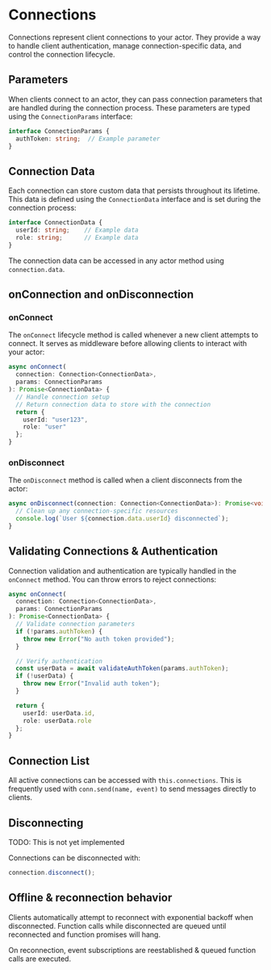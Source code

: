 # Connections

Connections represent client connections to your actor. They provide a way to handle client authentication, manage connection-specific data, and control the connection lifecycle.

## Parameters

When clients connect to an actor, they can pass connection parameters that are handled during the connection process. These parameters are typed using the `ConnectionParams` interface:

```typescript
interface ConnectionParams {
  authToken: string;  // Example parameter
}
```

## Connection Data

Each connection can store custom data that persists throughout its lifetime. This data is defined using the `ConnectionData` interface and is set during the connection process:

```typescript
interface ConnectionData {
  userId: string;    // Example data
  role: string;      // Example data
}
```

The connection data can be accessed in any actor method using `connection.data`.

## onConnection and onDisconnection

### onConnect

The `onConnect` lifecycle method is called whenever a new client attempts to connect. It serves as middleware before allowing clients to interact with your actor:

```typescript
async onConnect(
  connection: Connection<ConnectionData>,
  params: ConnectionParams
): Promise<ConnectionData> {
  // Handle connection setup
  // Return connection data to store with the connection
  return {
    userId: "user123",
    role: "user"
  };
}
```

### onDisconnect

The `onDisconnect` method is called when a client disconnects from the actor:

```typescript
async onDisconnect(connection: Connection<ConnectionData>): Promise<void> {
  // Clean up any connection-specific resources
  console.log(`User ${connection.data.userId} disconnected`);
}
```

## Validating Connections & Authentication

Connection validation and authentication are typically handled in the `onConnect` method. You can throw errors to reject connections:

```typescript
async onConnect(
  connection: Connection<ConnectionData>,
  params: ConnectionParams
): Promise<ConnectionData> {
  // Validate connection parameters
  if (!params.authToken) {
    throw new Error("No auth token provided");
  }

  // Verify authentication
  const userData = await validateAuthToken(params.authToken);
  if (!userData) {
    throw new Error("Invalid auth token");
  }

  return {
    userId: userData.id,
    role: userData.role
  };
}
```

## Connection List

All active connections can be accessed with `this.connections`.  This is frequently used with `conn.send(name, event)` to send messages directly to clients.

## Disconnecting

TODO: This is not yet implemented

Connections can be disconnected with:

```typescript
connection.disconnect();
```

## Offline & reconnection behavior

Clients automatically attempt to reconnect with exponential backoff when disconnected. Function calls while disconnected are queued until reconnected and function promises will hang.

On reconnection, event subscriptions are reestablished & queued function calls are executed.
